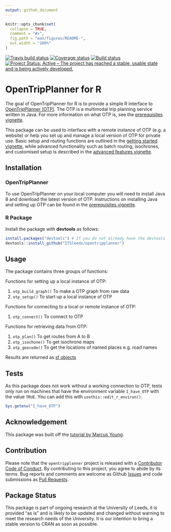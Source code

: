 ```yaml
---
output: github_document
---
```


<!-- README.md is generated from README.Rmd. Please edit that file -->

```r
knitr::opts_chunk$set(
  collapse = TRUE,
  comment = "#>",
  fig.path = "man/figures/README-",
  out.width = "100%"
)
```

[![Travis build status](https://travis-ci.org/ITSLeeds/opentripplanner.svg?branch=master)](https://travis-ci.org/ITSLeeds/opentripplanner) [![Coverage status](https://codecov.io/gh/ITSLeeds/opentripplanner/branch/master/graph/badge.svg)](https://codecov.io/github/ITSLeeds/opentripplanner?branch=master) [![Build status](https://ci.appveyor.com/api/projects/status/gqp3smc04as3qg85?svg=true)](https://ci.appveyor.com/project/layik/opentripplanner-05ana) [![Project Status: Active – The project has reached a stable, usable state and is being actively developed.](https://www.repostatus.org/badges/latest/active.svg)](https://www.repostatus.org/#active)


# OpenTripPlanner for R

The goal of OpenTripPlanner for R is to provide a simple R interface to [OpenTripPlanner (OTP)](https://www.opentripplanner.org/). The OTP is a multimodal trip planning service written in Java. For more information on what OTP is, see the [prerequisites vignette](https://itsleeds.github.io/opentripplanner/articles/prerequisites.html).

This package can be used to interface with a remote instance of OTP (e.g. a website) or help you set up and manage a local version of OTP for private use.  Basic setup and routing functions are outlined in the [getting started vignette](https://itsleeds.github.io/opentripplanner/articles/opentripplanner.html), while advanced functionality such as batch routing, isochrones, and customised setup is described in the [advanced features vignette](https://itsleeds.github.io/opentripplanner/articles/advanced_features.html).

## Installation

### OpenTripPlanner

To use OpenTripPlanner on your local computer you will need to install Java 8 and download the latest version of OTP. Instructions on installing Java and setting up OTP can be found in the [prerequisites vignette](https://itsleeds.github.io/opentripplanner/articles/prerequisites.html).

### R Package

Install the package with **devtools** as follows:

```r
install.packages("devtools") # If you do not already have the devtools package
devtools::install_github("ITSleeds/opentripplanner")
```

## Usage

The package contains three groups of functions:

Functions for setting up a local instance of OTP:

1. `otp_build_graph()`  To make a OTP graph from raw data
1. `otp_setup()`        To start up a local instance of OTP

Functions for connecting to a local or remote instance of OTP:

1. `otp_connect()`      To connect to OTP

Functions for retrieving data from OTP:

1. `otp_plan()`         To get routes from A to B
1. `otp_isochone()`     To get isochrone maps
1. `otp_geocode()`      To get the locations of named places e.g. road names

Results are returned as [sf objects](https://cran.r-project.org/web/packages/sf/index.html)

## Tests 

As this package does not work without a working connection to OTP, tests only run on machines that have the environment variable `I_have_OTP` with the value `TRUE`.
You can add this with `usethis::edit_r_environ()`.

```r
Sys.getenv("I_have_OTP")
```

## Acknowledgement

This package was built off the [tutorial by Marcus Young](https://github.com/marcusyoung/otp-tutorial).

## Contribution

Please note that the `opentripplanner` project is released with a [Contributor Code of Conduct](CODE_OF_CONDUCT.md). By contributing to this project, you agree to abide by its terms. Bug reports and comments are welcome as Github [Issues](https://github.com/ITSLeeds/opentripplanner/issues) and code submissions as [Pull Requests](https://github.com/ITSLeeds/opentripplanner/pulls).


## Package Status

This package is part of ongoing research at the University of Leeds, it is provided "as is" and is likely to be updated and changed without warning to meet the research needs of the University. It is our intention to bring a stable version to CRAN as soon as possible.
